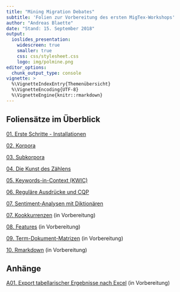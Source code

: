 ```yaml
---
title: "Mining Migration Debates"
subtitle: 'Folien zur Vorbereitung des ersten MigTex-Workshops'
author: "Andreas Blaette"
date: "Stand: 15. September 2018"
output:
  ioslides_presentation:
    widescreen: true
    smaller: true
    css: css/stylesheet.css
    logo: img/polmine.png
editor_options: 
  chunk_output_type: console
vignette: >
  %\VignetteIndexEntry{Themenübersicht}
  %\VignetteEncoding{UTF-8}
  %\VignetteEngine{knitr::rmarkdown}
---
```



## Foliensätze im Überblick

[01. Erste Schritte - Installationen](getting_started.html)

[02. Korpora](corpora.html)

[03. Subkorpora](subcorpora.html)

[04. Die Kunst des Zählens](counting.html)

[05. Keywords-in-Context (KWIC)](kwic.html)

[06. Reguläre Ausdrücke und CQP](cqp.html)

[07. Sentiment-Analysen mit Diktionären](sentiments.html)

[07. Kookkurrenzen](img/under_construction.png) (in Vorbereitung)

[08. Features](img/under_construction.png) (in Vorbereitung)

[09. Term-Dokument-Matrizen](img/under_construction.png) (in Vorbereitung)

[10. Rmarkdown](img/under_construction.png) (in Vorbereitung)


## Anhänge

[A01. Export tabellarischer Ergebnisse nach Excel](img/under_construction.png) (in Vorbereitung)

